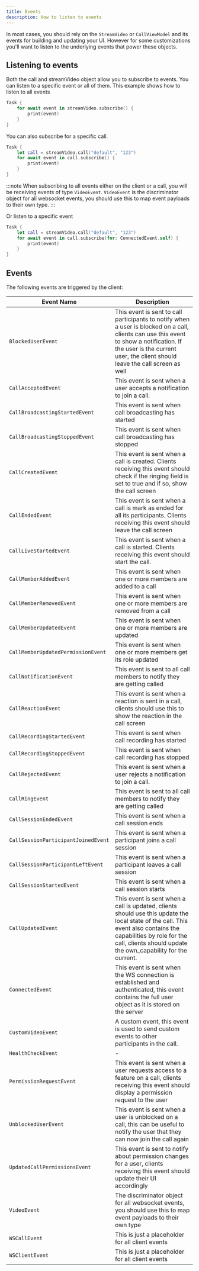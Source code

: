 ```yaml
---
title: Events
description: How to listen to events
---
```


In most cases, you should rely on the `StreamVideo` or `CallViewModel` and its events for building and updating your UI. However for some customizations you'll want to listen to the underlying events that power these objects.

## Listening to events
Both the call and streamVideo object allow you to subscribe to events. You can listen to a specific event or all of them. This example shows how to listen to all events

```swift
Task {
    for await event in streamVideo.subscribe() {
        print(event)
    }
}
```

You can also subscribe for a specific call.
```swift
Task {
    let call = streamVideo.call("default", "123")
    for await event in call.subscribe() {
        print(event)
    }
}
```

:::note
When subscribing to all events either on the client or a call, you will be receiving events of type `VideoEvent`. `VideoEvent` is the discriminator object for all websocket events, you should use this to map event payloads to their own type.
:::

Or listen to a specific event
```swift
Task {
    let call = streamVideo.call("default", "123")
    for await event in call.subscribe(for: ConnectedEvent.self) {
        print(event)
    }
}
```

## Events 

The following events are triggered by the client:


| Event Name | Description |
| ---------- | ----------- |
|`BlockedUserEvent`|This event is sent to call participants to notify when a user is blocked on a call, clients can use this event to show a notification.  If the user is the current user, the client should leave the call screen as well|
|`CallAcceptedEvent`|This event is sent when a user accepts a notification to join a call.|
|`CallBroadcastingStartedEvent`|This event is sent when call broadcasting has started|
|`CallBroadcastingStoppedEvent`|This event is sent when call broadcasting has stopped|
|`CallCreatedEvent`|This event is sent when a call is created. Clients receiving this event should check if the ringing  field is set to true and if so, show the call screen|
|`CallEndedEvent`|This event is sent when a call is mark as ended for all its participants. Clients receiving this event should leave the call screen|
|`CallLiveStartedEvent`|This event is sent when a call is started. Clients receiving this event should start the call.|
|`CallMemberAddedEvent`|This event is sent when one or more members are added to a call|
|`CallMemberRemovedEvent`|This event is sent when one or more members are removed from a call|
|`CallMemberUpdatedEvent`|This event is sent when one or more members are updated|
|`CallMemberUpdatedPermissionEvent`|This event is sent when one or more members get its role updated|
|`CallNotificationEvent`|This event is sent to all call members to notify they are getting called|
|`CallReactionEvent`|This event is sent when a reaction is sent in a call, clients should use this to show the reaction in the call screen|
|`CallRecordingStartedEvent`|This event is sent when call recording has started|
|`CallRecordingStoppedEvent`|This event is sent when call recording has stopped|
|`CallRejectedEvent`|This event is sent when a user rejects a notification to join a call.|
|`CallRingEvent`|This event is sent to all call members to notify they are getting called|
|`CallSessionEndedEvent`|This event is sent when a call session ends|
|`CallSessionParticipantJoinedEvent`|This event is sent when a participant joins a call session|
|`CallSessionParticipantLeftEvent`|This event is sent when a participant leaves a call session|
|`CallSessionStartedEvent`|This event is sent when a call session starts|
|`CallUpdatedEvent`|This event is sent when a call is updated, clients should use this update the local state of the call.  This event also contains the capabilities by role for the call, clients should update the own_capability for the current.|
|`ConnectedEvent`|This event is sent when the WS connection is established and authenticated, this event contains the full user object as it is stored on the server|
|`CustomVideoEvent`|A custom event, this event is used to send custom events to other participants in the call.|
|`HealthCheckEvent`|-|
|`PermissionRequestEvent`|This event is sent when a user requests access to a feature on a call, clients receiving this event should display a permission request to the user|
|`UnblockedUserEvent`|This event is sent when a user is unblocked on a call,  this can be useful to notify the user that they can now join the call again|
|`UpdatedCallPermissionsEvent`|This event is sent to notify about permission changes for a user, clients receiving this event should update their UI accordingly|
|`VideoEvent`|The discriminator object for all websocket events, you should use this to map event payloads to their own type|
|`WSCallEvent`|This is just a placeholder for all client events|
|`WSClientEvent`|This is just a placeholder for all client events|